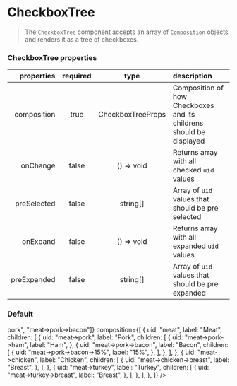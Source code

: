 
<Meta title="Forms/CheckboxTree" component={CheckboxTree} />

# CheckboxTree

> The `CheckboxTree` component accepts an array of `Composition` objects and renders it as a tree of checkboxes.

### CheckboxTree properties

|  properties | required |       type        | description                                                         |
| ----------: | :------: | :---------------: | :------------------------------------------------------------------ |
| composition |   true   | CheckboxTreeProps | Composition of how Checkboxes and its childrens should be displayed |
|    onChange |  false   |    () => void     | Returns array with all checked `uid` values                         |
| preSelected |  false   |     string[]      | Array of `uid` values that should be pre selected                   |
|    onExpand |  false   |    () => void     | Returns array with all expanded `uid` values                        |
| preExpanded |  false   |     string[]      | Array of `uid` values that should be pre expanded                   |

### Default

<Preview>
  <Story name="simple">
    <CheckboxTree
      preExpanded={["meat", "meat->pork", "meat->pork->bacon"]}
      composition={[
        {
          uid: "meat",
          label: "Meat",
          children: [
            {
              uid: "meat->pork",
              label: "Pork",
              children: [
                {
                  uid: "meat->pork->ham",
                  label: "Ham",
                },
                {
                  uid: "meat->pork->bacon",
                  label: "Bacon",
                  children: [
                    {
                      uid: "meat->pork->bacon->15%",
                      label: "15%",
                    },
                  ],
                },
              ],
            },
            {
              uid: "meat->chicken",
              label: "Chicken",
              children: [
                {
                  uid: "meat->chicken->breast",
                  label: "Breast",
                },
              ],
            },
            {
              uid: "meat->turkey",
              label: "Turkey",
              children: [
                {
                  uid: "meat->turkey->breast",
                  label: "Breast",
                },
              ],
            },
          ],
        },
      ]}
    />
  </Story>
</Preview>
